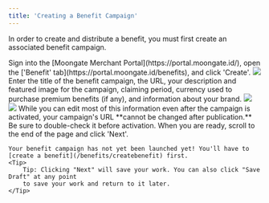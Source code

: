 ```yaml
---
title: 'Creating a Benefit Campaign'
---
```


In order to create and distribute a benefit, you must first create an associated benefit campaign.

<Steps>
  <Step title="Register your benefit campaign">
      Sign into the [Moongate Merchant Portal](https://portal.moongate.id/), open the ['Benefit' tab](https://portal.moongate.id/benefits), and click 'Create'.
      <img src="/images/benefits/create-benefit-prgrm/create benefit prgrm flow.gif"/>
  </Step>
  <Step title="Add basic benefit campaign information">
    Enter the title of the benefit campaign, the URL, your description and featured image for the campaign, claiming period, currency used to purchase premium benefits (if any), and information about your brand.
    <img src="/images/benefits/create-benefit-prgrm/basic campaign info.gif"/>
    <Frame caption="Where customers will see the featured image">
        <img src="/images/benefits/create-benefit-prgrm/featured image location.avif"/>
    </Frame>
    <Warning>
        While you can edit most of this information even after the campaign is activated,
        your campaign's URL **cannot be changed after publication.** Be sure to double-check it
        before activation.
    </Warning>
    When you are ready, scroll to the end of the page and click 'Next'.
    
    Your benefit campaign has not yet been launched yet! You'll have to [create a benefit](/benefits/createbenefit) first.
    <Tip>
        Tip: Clicking "Next" will save your work. You can also click "Save Draft" at any point
        to save your work and return to it later.  
    </Tip>
  </Step>
        
</Steps>